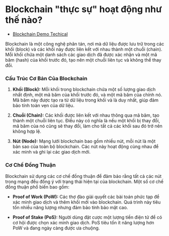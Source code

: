 # Blockchain "thực sự" hoạt động như thế nào?


<YouTubePlayer videoId="APcwDT4KHRM"/>

- [Blockchain Demo Techical](https://andersbrownworth.com/blockchain/)

Blockchain là một công nghệ phân tán, nơi mà dữ liệu được lưu trữ trong các khối (block) và các khối này được liên kết với nhau thành một chuỗi (chain). Mỗi khối chứa một danh sách các giao dịch đã được xác nhận và một mã băm (hash) của khối trước đó, tạo nên một chuỗi liên tục và không thể thay đổi.

### Cấu Trúc Cơ Bản Của Blockchain

1. **Khối (Block):** Mỗi khối trong blockchain chứa một số lượng giao dịch nhất định, một mã băm của khối trước đó, và một mã băm của chính nó. Mã băm này được tạo ra từ dữ liệu trong khối và là duy nhất, giúp đảm bảo tính toàn vẹn của dữ liệu.

2. **Chuỗi (Chain):** Các khối được liên kết với nhau thông qua mã băm, tạo thành một chuỗi liên tục. Điều này có nghĩa là nếu một khối bị thay đổi, mã băm của nó cũng sẽ thay đổi, làm cho tất cả các khối sau đó trở nên không hợp lệ.

3. **Nút (Node):** Mạng lưới blockchain bao gồm nhiều nút, mỗi nút là một bản sao của toàn bộ blockchain. Các nút này hoạt động cùng nhau để xác minh và ghi lại các giao dịch mới.

### Cơ Chế Đồng Thuận

Blockchain sử dụng các cơ chế đồng thuận để đảm bảo rằng tất cả các nút trong mạng đều đồng ý với trạng thái hiện tại của blockchain. Một số cơ chế đồng thuận phổ biến bao gồm:

- **Proof of Work (PoW):** Các thợ đào giải quyết các bài toán phức tạp để xác minh giao dịch và thêm khối mới vào blockchain. Quá trình này tiêu tốn nhiều năng lượng nhưng đảm bảo tính bảo mật cao.

- **Proof of Stake (PoS):** Người dùng đặt cược một lượng tiền điện tử để có cơ hội được chọn xác minh giao dịch. PoS tiêu tốn ít năng lượng hơn PoW và đang ngày càng được ưa chuộng.